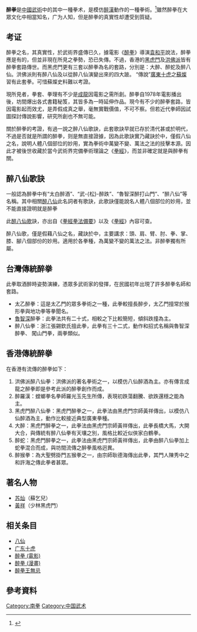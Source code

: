 {{Otheruses|醉拳 (消歧義)|subject=一種中國武術|other=此名稱其他用法}}
{{multiple issues|
{{fansite|time=2019-07-31T10:42:11+00:00}}
{{howto|time=2019-07-31T10:42:11+00:00}}
{{onesource|time=2019-07-31T10:42:11+00:00}}
{{refimprove|time=2019-07-31T10:42:11+00:00}}
}}
'''醉拳'''是[[中國武術|中國武術]]中的其中一種拳术，是模仿[[酒醉|醉漢]]動作的一種拳術。<ref>{{citeweb|url=http://dict.revised.moe.edu.tw/cgi-bin/cbdic/gsweb.cgi?o=dcbdic&searchid=Z00000139963|title=教育部重編國語辭典修訂本：【醉拳】|quote=一種國術拳法。相傳模仿醉八仙實態而創的拳術。摔、跌、倒、起都具醉態。|accessdate=2019-02-23|archive-date=2016-07-12|archive-url=https://web.archive.org/web/20160712205916/http://dict.revised.moe.edu.tw/cgi-bin/cbdic/gsweb.cgi?o=dcbdic|dead-url=yes}}</ref>雖然醉拳在大眾文化中相當知名，广为人知，但是醉拳的真實性却遭受到質疑。

==考证==
醉拳之名，其真實性，於武術界盛傳已久，據電影《[[醉拳_(電影)|醉拳]]》導演[[袁和平|袁和平]]說法，醉拳應是有的，但並非現在所見之拳勢，恐已失傳。不過，香港的[[黑虎門|黑虎門]]及[[洪佛派|洪佛派]]皆有醉拳套路傳世。而黑虎門更有三套以醉拳為名的套路，分別是：大醉、醉蛇及醉八仙。洪佛派則有醉八仙及以從醉八仙演變出來的四大跛。
“傳說”[[廣東十虎|廣東十虎]]之[[蘇燦|蘇燦]]習有此套拳。可惜蘇燦史料難以考證。

現所見者，拳套、拳理有不少是[[成龍|成龍]]因電影之需所創。醉拳自1978年電影播出後，坊間爆出各式書籍秘笈，其皆多為一時延伸作品。現今有不少的醉拳套路，皆因電影起而效尤，是弄假成真之舉，毫無實戰價值，不可不察。但若近代拳師因試圖探討傳說影響，研究所創也不無可能。

關於醉拳的考證，有過一說之醉八仙歌訣，此套歌訣早就已存於清代甚或於明代，不過是否就是所謂的醉拳，则是無直接證據，因為此歌訣實乃藏訣於中，僅假八仙之名，說明人體八個部位的妙用，實為拳術中萬變不變、萬法之法的技擊本源。因此才被後世收藏於當今武術界完備拳術理論之《[[拳經|拳經]]》，而並非確定就是與醉拳有關。

==醉八仙歌訣==
一般認為醉拳中有“太白醉酒”、“武-{松}-醉跌”、“魯智深醉打山門”、“醉八仙”等名稱。其中相關[[醉八仙|醉八仙]]此名詞者有歌訣，此歌訣僅能說名人體八個部位的妙用，並不能直接證明就是醉拳
{{quote|
<center>'''醉八仙歌訣'''</center>
醉者，醉也，號八仙。頭頸兒，曾觸北周巔，兩肩誰敢與周旋。臀膊兒，鐵樣堅；手肘兒，如雷電。拳似抵柱，掌為風煙。膝兒起，將人掀；腳兒勾，將人損。披削爪掌，肩頭當先。身範兒，如狂如顛；步趨兒，東址西牽，好叫人難留戀。八洞仙跡，打成個錦冠顧天

第一節：[[漢鐘離|漢鐘離]]，酒醉仙。胡蘆兒，肩上安。讓來讓去，得他便。雖則是玉山頹樣，也須要躲影神仙。膝兒起，撇兩邊，起時最忌身手便。牽前踏步，帶飛推肩。

第二節：[[呂洞賓|呂洞賓]]，酒醉仙。背上兒，雙飛劍。披手披腳隨他便，隨他便。雖則是兩手如矢，也須要直利牽拳。反後步，要身偏，偏時要閉陰囊現。從上劈下，石壓山巔。

第三節：[[韓湘子|韓湘子]]，酒醉仙。竹筒兒，手內拈，重敲輕打隨他便，隨他便。雖則是，裡裹外裹，也須要，插掌填拳。魚鼓兒，咚咚填，打時誰知掃陰現。去時躲影，來若翩遷。

第四節：[[曹國舅|曹國舅]]，酒醉仙。手兒裡，拂塵翩。直臂橫肘隨他便，隨他便。雖則是，身步齊進，也須臂膊渾堅。頂肘開，頓肘填，坐時誰知身坐連。臀肘右下，左臂身旋。

第五節：[[何仙姑|何仙姑]]，酒醉仙。鐵爪籬，懷中見，上爪下爪隨他便，隨他便。雖則是，鸞顛鳳倒也須要，側進身偏。指上爪勝鐵鞭，爪時誰知血痕見。長伸短縮，通臂如猿。

第六節：[[藍采和|藍采和]]，酒醉仙。兜的是，花籃艷，上勾下挽隨他便，隨他便。雖則是，蜻蜒點水，也須要，搬開爭先。眼兒緊，望下邊，望時只怕腿尖現。挽拳挽腳，裡進填拳。

第七節：[[張果老|張果老]]，酒醉仙。拿的是，鐵栗片，拿來拿去隨他便，隨他便。雖則是，金絲纏洗，也須要，骨反筋偏。身窈窕，采摘堅，采時離托人前面。拿拳拿掌，後手緊拈。

第八節：[[鐵拐李|鐵拐李]]，酒醉仙。倒戴的，金剛圈。左投右撞隨他便，隨他便。雖則是，黃鶯磕耳，也須要，腳管肩先。腳兒彎，好勾臁，勾時鄭重人後面。翻身進步，身倒腳掀。}}

此[[醉八仙歌|醉八仙歌]]訣，亦出自《[[拳經拳法備要|拳經拳法備要]]》以及《[[拳經|拳經]]》內容可查。

醉八仙歌，僅是假藉八仙之名，藏訣於中，主要講求：頭、肩、臂、肘、拳、掌、膝、腳八個部份的妙用。適用於各拳種，為萬變不變的萬法之法。非醉拳獨有所屬。

==台灣傳統醉拳==
此拳取酒醉時姿勢演練，憑眾多武術家的發揮，在民國初年出現了許多醉拳名師和套路。
*太乙醉拳：這是太乙門的眾多拳術之一種，此拳較擅長醉步，太乙門擅常於猴形拳與地功拳等拳聞名。
*[[魯智深|魯智深]]醉拳：此拳法共有二十式，相較之下比較簡短，傾斜跌撞為主。
*醉八仙拳：浙江張錫欽氏擅此拳，此拳有三十二式，動作和招式名稱與魯智深醉拳、 闖山門拳，兩拳類似。

==香港傳統醉拳==
在香港有流傳的醉拳如下：
# 洪佛派醉八仙拳：洪佛派的著名拳術之一，以模仿八仙醉酒為主。亦有傳言成龍之醉拳即是參考此派的醉拳創作而成。
# 醉羅漢：螳螂拳名拳師羅光玉先生所傳，表現初跌蕩翻騰、欲跌還穩之能為主。
# 黑虎門醉八仙拳：黑虎門醉拳之一，此拳法由黑虎門宗師黃祥傳出，以模仿八仙醉酒為主，動作比較接近典型廣東拳種。
# 大醉：黑虎門醉拳之一，此拳法由黑虎門宗師黃祥傳出，此拳長橋大馬，大開大合，與傳統有醉八仙拳有天壤之別，風格比較近似俠家白鶴拳。
# 醉蛇：黑虎門醉拳之一，此拳法由黑虎門宗師黃祥傳出，此拳由醉八仙拳加上蛇拳混合而成，與坊間流傳之醉拳風格迥異。
#	醉猴拳：為大聖劈掛門五猴拳之一，由宗師耿德海傳出此拳，其門人陳秀中之和許海之傳此拳者甚眾。

==著名人物==
*[[苏灿|苏灿]]（蘇乞兒）
*[[黃祥|黃祥]]（少林黑虎門）

==相关条目==
*[[八仙|八仙]]
*[[广东十虎|广东十虎]]
*[[醉拳_(電影)|醉拳 (電影)]]
*[[醉拳_(漫畫)|醉拳 (漫畫)]]
*[[醉拳王無忌|醉拳王無忌]]

==參考資料==

[[Category:南拳|Category:南拳]]
[[Category:中国武术|Category:中国武术]]
